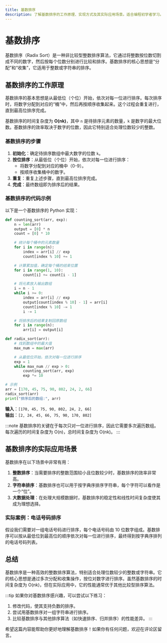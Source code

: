 ```yaml
---
title: 基数排序
description: 了解基数排序的工作原理、实现方式及其实际应用场景。适合编程初学者学习。
---
```


# 基数排序

基数排序（Radix Sort）是一种非比较型整数排序算法，它通过将整数按位数切割成不同的数字，然后按每个位数分别进行比较和排序。基数排序的核心思想是“分配”和“收集”，它适用于整数或字符串的排序。

## 基数排序的工作原理

基数排序的基本思想是从最低位（个位）开始，依次对每一位进行排序。每次排序时，将数字分配到对应的“桶”中，然后再按顺序收集起来。这个过程会重复进行，直到最高位排序完成。

基数排序的时间复杂度为 **O(nk)**，其中 `n` 是待排序元素的数量，`k` 是数字的最大位数。基数排序的效率取决于数字的位数，因此它特别适合处理位数较少的整数。

### 基数排序的步骤

1. **初始化**：确定待排序数组中最大数字的位数 `k`。
2. **按位排序**：从最低位（个位）开始，依次对每一位进行排序：
   - 将数字分配到对应的桶中（0-9）。
   - 按顺序收集桶中的数字。
3. **重复**：重复上述步骤，直到最高位排序完成。
4. **完成**：最终数组即为排序后的结果。

### 基数排序的代码示例

以下是一个基数排序的 Python 实现：

```python
def counting_sort(arr, exp):
    n = len(arr)
    output = [0] * n
    count = [0] * 10

    # 统计每个桶中的元素数量
    for i in range(n):
        index = arr[i] // exp
        count[index % 10] += 1

    # 计算累加值，确定每个桶的结束位置
    for i in range(1, 10):
        count[i] += count[i - 1]

    # 将元素放入输出数组
    i = n - 1
    while i >= 0:
        index = arr[i] // exp
        output[count[index % 10] - 1] = arr[i]
        count[index % 10] -= 1
        i -= 1

    # 将排序后的结果复制回原数组
    for i in range(n):
        arr[i] = output[i]

def radix_sort(arr):
    # 找到数组中的最大值
    max_num = max(arr)

    # 从最低位开始，依次对每一位进行排序
    exp = 1
    while max_num // exp > 0:
        counting_sort(arr, exp)
        exp *= 10

# 示例
arr = [170, 45, 75, 90, 802, 24, 2, 66]
radix_sort(arr)
print("排序后的数组:", arr)
```

**输入**：`[170, 45, 75, 90, 802, 24, 2, 66]`  
**输出**：`[2, 24, 45, 66, 75, 90, 170, 802]`

:::note
基数排序的关键在于每次只对一位进行排序，因此它需要多次遍历数组。每次遍历的时间复杂度为 O(n)，总时间复杂度为 O(nk)。
:::

## 基数排序的实际应用场景

基数排序在以下场景中非常有用：

1. **整数排序**：当需要排序的整数范围较小且位数较少时，基数排序的效率非常高。
2. **字符串排序**：基数排序也可以用于按字典序排序字符串，每个字符可以看作是一个“位”。
3. **大数据处理**：在处理大规模数据时，基数排序的稳定性和线性时间复杂度使其成为理想选择。

### 实际案例：电话号码排序

假设我们需要对一组电话号码进行排序，每个电话号码由 10 位数字组成。基数排序可以按从最低位到最高位的顺序依次对每一位进行排序，最终得到按字典序排列的电话号码列表。

## 总结

基数排序是一种高效的整数排序算法，特别适合处理位数较少的整数或字符串。它的核心思想是通过多次分配和收集操作，按位对数字进行排序。虽然基数排序的时间复杂度为 O(nk)，但在实际应用中，它的性能通常优于其他比较型排序算法。

:::tip
如果你对基数排序感兴趣，可以尝试以下练习：
1. 修改代码，使其支持负数的排序。
2. 尝试用基数排序对一组字符串进行排序。
3. 比较基数排序与其他排序算法（如快速排序、归并排序）的性能差异。
:::

希望这篇内容能帮助你更好地理解基数排序！如果你有任何问题，欢迎在评论区留言。